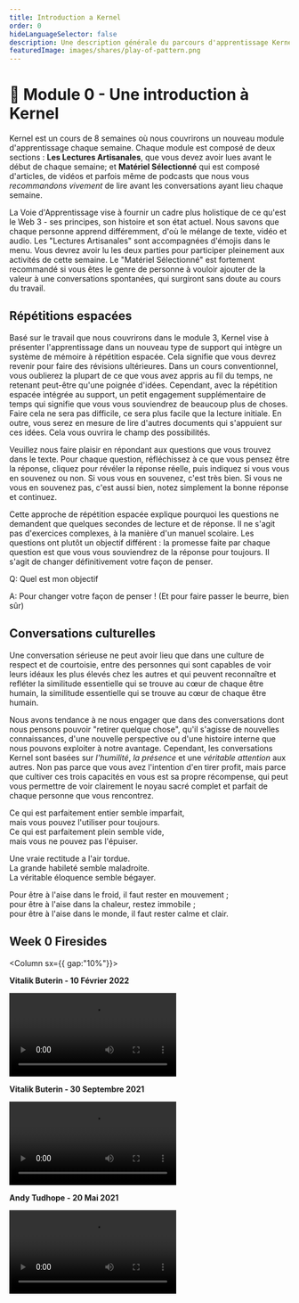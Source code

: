 ```yaml
---
title: Introduction a Kernel
order: 0
hideLanguageSelector: false
description: Une description générale du parcours d'apprentissage Kernel qui vous apprendra à penser et à créer un meilleur web.
featuredImage: images/shares/play-of-pattern.png
---
```


# 🌠 Module 0 - Une introduction à Kernel

Kernel est un cours de 8 semaines où nous couvrirons un nouveau module d'apprentissage chaque semaine.
Chaque module est composé de deux sections : **Les Lectures Artisanales**, que vous devez avoir lues avant
le début de chaque semaine; et **Matériel Sélectionné** qui est composé d'articles, de vidéos et parfois
même de podcasts que nous vous _recommandons vivement_ de lire avant les conversations ayant lieu chaque semaine.

La Voie d'Apprentissage vise à fournir un cadre plus holistique de ce qu'est le Web 3 - ses principes,
son histoire et son état actuel. Nous savons que chaque personne apprend différemment, d'où le mélange de
texte, vidéo et audio. Les "Lectures Artisanales" sont accompagnées d'émojis dans le menu.
Vous devrez avoir lu les deux parties pour participer pleinement aux activités de cette semaine.
Le "Matériel Sélectionné" est fortement recommandé si vous êtes le genre de personne à vouloir ajouter de
la valeur à une conversations spontanées, qui surgiront sans doute au cours du travail.

## Répétitions espacées

Basé sur le travail que nous couvrirons dans le module 3, Kernel vise à présenter l'apprentissage dans un nouveau type de support qui intègre un système de mémoire à répétition espacée. Cela signifie que vous devrez revenir pour faire des révisions ultérieures. Dans un cours conventionnel, vous oublierez la plupart de ce que vous avez appris au fil du temps, ne retenant peut-être qu'une poignée d'idées. Cependant, avec la répétition espacée intégrée au support, un petit engagement supplémentaire de temps qui signifie que vous vous souviendrez de beaucoup plus de choses. Faire cela ne sera pas difficile, ce sera plus facile que la lecture initiale. En outre, vous serez en mesure de lire d'autres documents qui s'appuient sur ces idées. Cela vous ouvrira le champ des possibilités.

Veuillez nous faire plaisir en répondant aux questions que vous trouvez dans le texte. Pour chaque question, réfléchissez à ce que vous pensez être la réponse, cliquez pour révéler la réponse réelle, puis indiquez si vous vous en souvenez ou non. Si vous vous en souvenez, c'est très bien. Si vous ne vous en souvenez pas, c'est aussi bien, notez simplement la bonne réponse et continuez.

Cette approche de répétition espacée explique pourquoi les questions ne demandent que quelques secondes de lecture et de réponse. Il ne s'agit pas d'exercices complexes, à la manière d'un manuel scolaire. Les questions ont plutôt un objectif différent : la promesse faite par chaque question est que vous vous souviendrez de la réponse pour toujours. Il s'agit de changer définitivement votre façon de penser.

<Flash>

<Card>

Q: Quel est mon objectif

A: Pour changer votre façon de penser ! (Et pour faire passer le beurre, bien sûr)

</Card>

</Flash>

## Conversations culturelles

Une conversation sérieuse ne peut avoir lieu que dans une culture de respect et de courtoisie, entre des personnes
qui sont capables de voir leurs idéaux les plus élevés chez les autres et qui peuvent reconnaître et refléter la similitude essentielle qui se trouve au cœur de chaque être humain, la similitude essentielle qui se trouve au cœur de chaque être humain.

Nous avons tendance à ne nous engager que dans des conversations dont nous pensons pouvoir "retirer quelque chose", qu'il s'agisse de nouvelles connaissances, d'une nouvelle perspective ou d'une histoire interne que nous pouvons exploiter à notre avantage. Cependant, les conversations Kernel sont basées sur _l'humilité_, _la présence_ et une _véritable attention_ aux autres.
Non pas parce que vous avez l'intention d'en tirer profit, mais parce que cultiver ces trois capacités en vous est sa propre récompense, qui peut vous permettre de voir clairement le noyau sacré complet et parfait de chaque personne que vous rencontrez.

Ce qui est parfaitement entier semble imparfait,  
mais vous pouvez l'utiliser pour toujours.  
Ce qui est parfaitement plein semble vide,  
mais vous ne pouvez pas l'épuiser.

Une vraie rectitude a l'air tordue.  
La grande habileté semble maladroite.  
La véritable éloquence semble bégayer.

Pour être à l'aise dans le froid, il faut rester en mouvement ;  
pour être à l'aise dans la chaleur, restez immobile ;  
pour être à l'aise dans le monde, il faut rester calme et clair.

## Week 0 Firesides

<Column sx={{ gap:"10%"}}>

<Box>

**Vitalik Buterin - 10 Février 2022**

<Video src="https://www.youtube-nocookie.com/embed/Sgu3WFusS98?start=232" />

</Box>

<Box>

**Vitalik Buterin - 30 Septembre 2021**

<Video src="https://www.youtube-nocookie.com/embed/zUnoKcDCnx4?start=406" />

</Box>

<Box>

**Andy Tudhope - 20 Mai 2021**

<Video src="https://www.youtube-nocookie.com/embed/6uVcpfVvB3c?start=325" />

</Box>

</Column>
